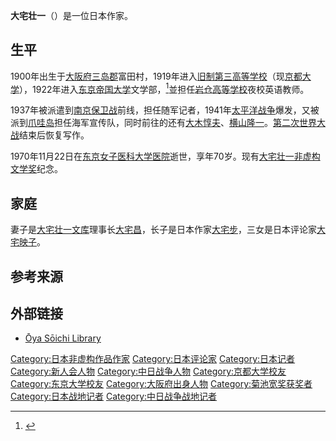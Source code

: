 {{Infobox writer <!-- for more information see [[:Template:Infobox_writer/doc|:Template:Infobox writer/doc]] -->
| name        = 大宅壮一<br>Sōichi Ōya
| image       = Ohya Soichi 1942.JPG
| caption     = 1942年的大宅壮一
| native_name =
| native_name_lang =
| birth_date  = {{birth date|1900|9|13|df=y}} 
| birth_place =  {{JAP}}[[大阪府|大阪府]][[三岛郡|三岛郡]]富田村
| death_date  = {{death date and age|1970|11|22|1900|9|13|df=y}} 
| death_place = {{JAP}}[[东京都|东京都]][[新宿区|新宿区]][[河田町|河田町]][[东京女子医科大学医院|东京女子医科大学医院]]
| resting_place = 
| occupation  = 作家、记者
| language = {{JAP}}
| genre       = 
| movement    = 
| notableworks = 
| alma_mater = [[京都大学|京都大学]]<br>[[东京大学|东京大学]]
}}
'''大宅壮一'''（{{bd|1900年|9月13日|1970年|11月22日|}}）是一位日本作家。

==生平==
1900年出生于[[大阪府|大阪府]][[三岛郡|三岛郡]]富田村，1919年进入[[旧制第三高等学校|旧制第三高等学校]]（现[[京都大学|京都大学]]），1922年进入[[东京帝国大学|东京帝国大学]]文学部，<ref>{{cite journal|last=Dorman|first=Benjamin|title=New Religions through the Eyes of Ōya Sōichi, "Emperor" of the Mass Media|journal=Bulletin of the Nanzan Institute for Religion & Culture|issue=29|pages=54–67|url=http://www.nanzan-u.ac.jp/SHUBUNKEN/publications/Bulletin_and_Shoho/Bulletin_complete_list.htm|url-status=yes|archive-url=https://web.archive.org/web/20071016113112/http://www.nanzan-u.ac.jp/SHUBUNKEN/publications/Bulletin_and_Shoho/Bulletin_complete_list.htm|archive-date=2007-10-16|df=|access-date=2020-11-07}}</ref>並担任[[岩仓高等学校|岩仓高等学校]]夜校英语教师。

1937年被派遣到[[南京保卫战|南京保卫战]]前线，担任随军记者，1941年[[太平洋战争|太平洋战争]]爆发，又被派到[[爪哇岛|爪哇岛]]担任海军宣传队，同时前往的还有[[大木惇夫|大木惇夫]]、[[横山隆一|横山隆一]]。[[第二次世界大战|第二次世界大战]]结束后恢复写作。

1970年11月22日在[[东京女子医科大学医院|东京女子医科大学医院]]逝世，享年70岁。现有[[大宅壮一非虚构文学奖|大宅壮一非虚构文学奖]]纪念。

==家庭==
妻子是[[大宅壮一文库|大宅壮一文库]]理事长[[大宅昌|大宅昌]]，长子是日本作家[[大宅步|大宅步]]，三女是日本评论家[[大宅映子|大宅映子]]。

==参考来源==
{{Reflist}}

==外部链接==
*[http://www.oya-bunko.or.jp/ Ōya Sōichi Library] {{Wayback|url=http://www.oya-bunko.or.jp/ |date=20201204172214 }}

{{Authority control}}
{{DEFAULTSORT:Oya, Soichi}}
[[Category:日本非虚构作品作家|Category:日本非虚构作品作家]]
[[Category:日本评论家|Category:日本评论家]]
[[Category:日本记者|Category:日本记者]]
[[Category:新人会人物|Category:新人会人物]]
[[Category:中日战争人物|Category:中日战争人物]]
[[Category:京都大学校友|Category:京都大学校友]]
[[Category:东京大学校友|Category:东京大学校友]]
[[Category:大阪府出身人物|Category:大阪府出身人物]]
[[Category:菊池宽奖获奖者|Category:菊池宽奖获奖者]]
[[Category:日本战地记者|Category:日本战地记者]]
[[Category:中日战争战地记者|Category:中日战争战地记者]]